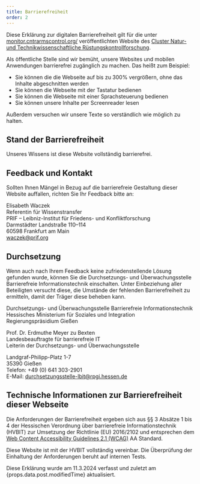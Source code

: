 ```yaml
---
title: Barrierefreiheit
order: 2
---
```


Diese Erklärung zur digitalen Barrierefreiheit gilt für die unter [monitor.cntrarmscontrol.org/](https://monitor.cntrarmscontrol.org/) veröffentlichten Website des [Cluster Natur- und Technikwissenschaftliche Rüstungskontrollforschung](https://www.cntrarmscontrol.org/de/).

Als öffentliche Stelle sind wir bemüht, unsere Websites und mobilen Anwendungen barrierefrei zugänglich zu machen. Das heißt zum Beispiel:

- Sie können die die Webseite auf bis zu 300% vergrößern, ohne das Inhalte abgeschnitten werden
- Sie können die Webseite mit der Tastatur bedienen
- Sie können die Webseite mit einer Sprachsteuerung bedienen
- Sie können unsere Inhalte per Screenreader lesen

Außerdem versuchen wir unsere Texte so verständlich wie möglich zu halten.

## Stand der Barrierefreiheit

Unseres Wissens ist diese Website vollständig barrierefrei.

## Feedback und Kontakt

Sollten Ihnen Mängel in Bezug auf die barrierefreie Gestaltung dieser Website auffallen, richten Sie Ihr Feedback bitte an:

Elisabeth Waczek\
Referentin für Wissenstransfer\
PRIF – Leibniz-Institut für Friedens- und Konfliktforschung\
Darmstädter Landstraße 110–114\
60598 Frankfurt am Main\
[waczek@prif.org](mailto:waczek@prif.org)

## Durchsetzung

Wenn auch nach Ihrem Feedback keine zufriedenstellende Lösung gefunden wurde, können Sie die Durchsetzungs- und Überwachungsstelle Barrierefreie Informationstechnik einschalten. Unter Einbeziehung aller Beteiligten versucht diese, die Umstände der fehlenden Barrierefreiheit zu ermitteln, damit der Träger diese beheben kann.

Durchsetzungs- und Überwachungsstelle Barrierefreie Informationstechnik\
Hessisches Ministerium für Soziales und Integration\
Regierungspräsidium Gießen

Prof. Dr. Erdmuthe Meyer zu Bexten\
Landesbeauftragte für barrierefreie IT\
Leiterin der Durchsetzungs- und Überwachungsstelle

Landgraf-Philipp-Platz 1-7\
35390 Gießen\
Telefon: +49 (0) 641 303-2901\
E-Mail: [durchsetzungsstelle-lbit@rpgi.hessen.de](mailto:durchsetzungsstelle-lbit@rpgi.hessen.de)

## Technische Informationen zur Barrierefreiheit dieser Webseite

Die Anforderungen der Barrierefreiheit ergeben sich aus §§ 3 Absätze 1 bis 4 der Hessischen Verordnung über barrierefreie Informationstechnik (HVBIT) zur Umsetzung der Richtlinie (EU) 2016/2102 und entsprechen dem [Web Content Accessibility Guidelines 2.1 (WCAG)](https://www.w3.org/TR/WCAG21/) AA Standard.

Diese Website ist mit der HVBIT vollständig vereinbar. Die Überprüfung der Einhaltung der Anforderungen beruht auf internen Tests.

Diese Erklärung wurde am 11.3.2024 verfasst und zuletzt am {props.data.post.modifiedTime} aktualisiert.
